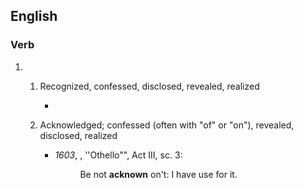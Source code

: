 ==English==

===Verb===
{{head|en|past participle}}

# {{past participle of|acknow|lang=en|nocat=1}}
## {{lb|en|obsolete}}  Recognized, confessed, disclosed, revealed, realized
##* {{quote-journal
|lang=en
|date=1883-06-04
|first=
|authorlink=
|coauthors=
|last=
|title=Imprudent Mr. Hendricks
|newspaper=New York Times (Features)
|city=New York
|publisher=
|quotee=
|url=
|page=
|passage=Three years in his employment a secret agent in the Post Office Department, who obtained for him the first knowledge of the star route frauds, and placed it at his disposal before it '''Acknown''' to be suspected by either the public or the Government.
}}
## {{lb|en|obsolete}} Acknowledged; confessed (often with "of" or "on"), revealed, disclosed, realized
##* ''1603'', {{w|William Shakespeare}}, ''Othello"", Act III, sc. 3:
##*: Be not '''acknown''' on't: I have use for it.